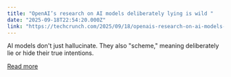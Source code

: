 ```yaml
---
title: "OpenAI’s research on AI models deliberately lying is wild "
date: "2025-09-18T22:54:20.000Z"
link: "https://techcrunch.com/2025/09/18/openais-research-on-ai-models-deliberately-lying-is-wild/"
---
```


AI models don't just hallucinate. They also "scheme," meaning deliberately lie or hide their true intentions.

[Read more](https://techcrunch.com/2025/09/18/openais-research-on-ai-models-deliberately-lying-is-wild/)
